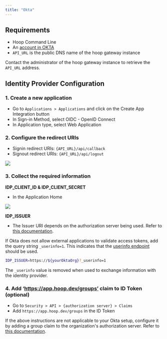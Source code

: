 ```yaml
---
title: "Okta"
---
```


## Requirements

- Hoop Command Line
- An [account in OKTA](https://developer.okta.com)
- `API_URL` is the public DNS name of the hoop gateway instance

Contact the administrator of the hoop gateway instance to retrieve the `API_URL` address.

## Identity Provider Configuration

### 1. Create a new application
- Go to `Applications > Applications` and click on the Create App Integration button
- In Sign-in Method, select OIDC - OpenID Connect
- In Application type, select Web Application

### 2. Configure the redirect URIs
- Signin redirect URIs: `{API_URL}/api/callback`
- Signout redirect URIs: `{API_URL}/api/logout`

<img
  src="/images/idp/okta-1.jpeg"
/>

### 3. Collect the required information

**IDP_CLIENT_ID & IDP_CLIENT_SECRET**
- In the Application Home

<img
  src="/images/idp/okta-2.jpeg"
/>

**IDP_ISSUER**
- The Issuer URI depends on the authorization server being used. Refer to [this documentation](https://developer.okta.com).

If Okta does not allow external applications to validate access tokens, add the query string `_userinfo=1`. This indicates that the [userinfo endpoint](https://openid.net) should be used.

```bash
IDP_ISSUER=https://${yourOktaOrg}?_userinfo=1
```

The `_userinfo` value is removed when used to exchange information with the identity provider.

### 4. Add ‘https://app.hoop.dev/groups’ claim to ID Token (optional)
- Go to `Security > API > {authorization server} > Claims`
- Add `https://app.hoop.dev/groups` in the ID Token

<Info>If the above instructions are not applicable to your Okta setup, configure it by adding a group claim to the organization's authorization server. Refer to [this documentation](https://developer.okta.com).</Info>
